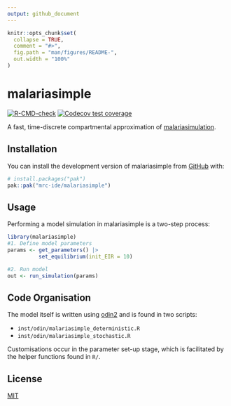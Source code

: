 ```yaml
---
output: github_document
---
```


```r
knitr::opts_chunk$set(
  collapse = TRUE,
  comment = "#>",
  fig.path = "man/figures/README-",
  out.width = "100%"
)
```

# malariasimple

<!-- badges: start -->
[![R-CMD-check](https://github.com/mrc-ide/malariasimple/actions/workflows/R-CMD-check.yaml/badge.svg)](https://github.com/mrc-ide/malariasimple/actions/workflows/R-CMD-check.yaml)
[![Codecov test coverage](https://codecov.io/gh/mrc-ide/malariasimple/graph/badge.svg)](https://app.codecov.io/gh/mrc-ide/malariasimple)
<!-- badges: end -->

A fast, time-discrete compartmental approximation of [malariasimulation](https://mrc-ide.github.io/malariasimulation/). 

## Installation

You can install the development version of malariasimple from [GitHub](https://github.com/) with:

``` r
# install.packages("pak")
pak::pak("mrc-ide/malariasimple")
```

## Usage
Performing a model simulation in malariasimple is a two-step process:

```r
library(malariasimple)
#1. Define model parameters
params <- get_parameters() |>
          set_equilibrium(init_EIR = 10)

#2. Run model
out <- run_simulation(params)
```

## Code Organisation
The model itself is written using [odin2](https://mrc-ide.github.io/odin.dust/) and is found in two scripts:  

- `inst/odin/malariasimple_deterministic.R`
- `inst/odin/malariasimple_stochastic.R`

Customisations occur in the parameter set-up stage, which is facilitated by the helper functions found in `R/`.

## License
[MIT](https://choosealicense.com/licenses/mit/)

